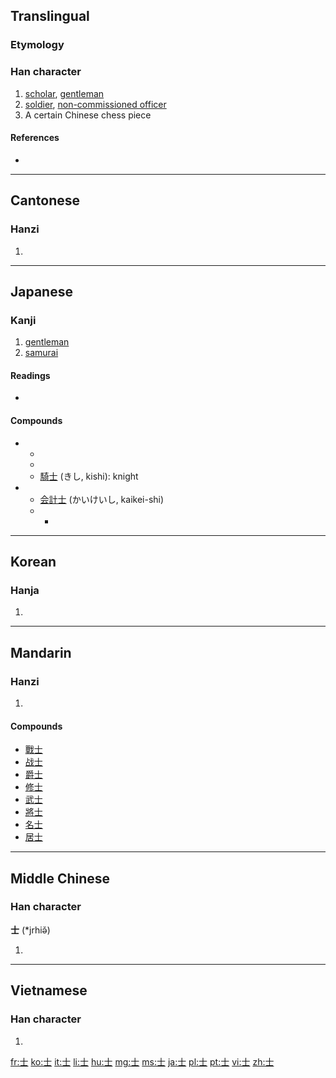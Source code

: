 {{also|土}}
==Translingual==
{{stroke order|type=animate}}
{{stroke order|strokes=3}}

===Etymology===
{{Han etyl}}

===Han character===
{{Han char|rn=33|rad=士|as=00|sn=3|four=4010<sub>0</sub>|canj=十一 (JM)|ids=⿱[[十]][[一]]}}

# [[scholar]], [[gentleman]]
# [[soldier]], [[non-commissioned officer]]
# A certain Chinese chess piece

====References====
* {{Han ref|kx=0242.380|dkj=05638|dj=0482.380|hdz=10416.010|uh=58EB|ud=22763|bh=A468|bd=42088}}

----

==Cantonese==

===Hanzi===
{{yue-hanzi|jyut=|y=si6}}

# {{defn|lang=yue|sort=士00}}

----

==Japanese==

===Kanji===
{{ja-kanji|grade=4|rs=士00}}

# [[gentleman]]
# [[samurai]]

====Readings====
* {{ja-readings|on=[[し]] (shi), [[じ]] (ji)|kun=[[さむらい]] (samurai), [[つかさ]] (tsukasa)}}

====Compounds====
* {{sense|samurai}}
** {{term|武士||samurai|tr=[[bushi]]|lang=ja|sc=Jpan}}
** {{term|戦士||[[soldier]], [[warrior]]|tr=[[せんし]], [[senshi]]|lang=ja|sc=Jpan}}
** [[騎士]] (きし, kishi): knight
* {{sense|person who has a good social background}}
** [[会計士]] (かいけいし, kaikei-shi)
** {{term|博士||doctor (degree)|tr=hakase|lang=ja|sc=Jpan}}
*** {{term|博士論文||doctoral thesis|tr=hakase ronbun|lang=ja|sc=Jpan}}

----

==Korean==

===Hanja===
{{ko-hanja|hangeul=사|rv=sa|mr=sa}}

# {{defn|lang=ko|sort=士00}}

----

==Mandarin==

===Hanzi===
{{cmn-hanzi|pin=[[shì]] ([[shi4]])|wg=shih<sup>4</sup>}}

# {{defn|lang=cmn|sort=士00}}

====Compounds====
* [[戰士]]
* [[战士]]
* [[爵士]]
* [[修士]]
* [[武士]]
* [[將士]]
* [[名士]]
* [[居士]]

----

==Middle Chinese==

===Han character===
'''士''' (*jrhiə̌)<!--asterisk indicates that this character appears more than four times in the Tang Dynasty corpus of literature-->

# {{defn|lang=zhx-mid|sort=士00}}

----

==Vietnamese==

===Han character===
{{vi-hantu|[[sĩ]], [[sãi]], [[sõi]], [[sỡi]]|rs=士00}}

# {{defn|lang=vi|sort=士00}}

[[fr:士]]
[[ko:士]]
[[it:士]]
[[li:士]]
[[hu:士]]
[[mg:士]]
[[ms:士]]
[[ja:士]]
[[pl:士]]
[[pt:士]]
[[vi:士]]
[[zh:士]]